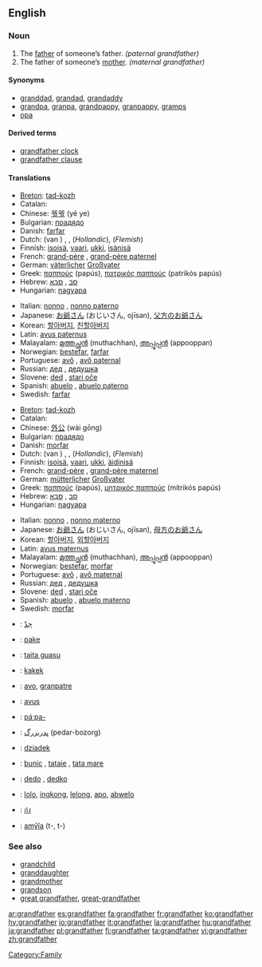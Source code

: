 ==English==
===Noun===
{{en-noun}}

#The [[father]] of someone’s father. ''(paternal grandfather)''
#The father of someone’s [[mother]]. ''(maternal grandfather)''

[[Category:Family]]

====Synonyms====
*[[granddad]], [[grandad]], [[grandaddy]]
*[[grandpa]], [[granpa]], [[grandpappy]], [[granpappy]], [[gramps]]
*[[opa]]

====Derived terms====
*[[grandfather clock]]
*[[grandfather clause]]

====Translations====
{{trans-top|paternal grandfather}}
*[[Breton]]: [[tad-kozh]] {{m}}
*Catalan: {{t|ca|avi|m}}
*Chinese: [[爷爷]] (yé ye)
*Bulgarian: [[прадядо]] {{m}}
*Danish: [[farfar]]
*Dutch: {{t|nl|grootvader}} (van {{t|nl|vaderszijde}}) {{m}}, {{t|nl|opa|m}}, {{t|nl|opoe|m}} (''Hollandic''), {{t|nl|bompa|m}} (''Flemish'')
*Finnish: [[isoisä]], [[vaari]], [[ukki]], [[isänisä]]
*French: [[grand-père]] {{m}}, [[grand-père paternel]]
*German: [[väterlich]]er [[Großvater]]
*Greek: [[παππούς]] (papús), [[πατρικός παππούς]] (patrikós papús)
*Hebrew: [[סב|סָב]] {{m}}, [[סבא|סַבָּא]] {{m}}
*Hungarian: [[nagyapa]]
{{trans-mid}}
*Italian: [[nonno]] {{m}}, [[nonno paterno]]
*Japanese: [[お爺さん]] (おじいさん, ojīsan), [[父方のお爺さん]]
*Korean: [[할아버지]], [[친할아버지]]
*Latin: [[avus paternus]]
*Malayalam: [[മുത്തച്ഛന്‍]] (muthachhan), [[അപ്പൂപ്പന്‍]] (appooppan)
*Norwegian: [[bestefar]], [[farfar]]
*Portuguese: [[avô]] {{m}}, [[avô paternal]]
*Russian: [[дед]] {{m}}, [[дедушка]] {{m}}
*Slovene: [[ded]] {{m}}, [[stari oče]] {{m}}
*Spanish: [[abuelo]] {{m}}, [[abuelo paterno]]
*Swedish: [[farfar]] {{c}}
{{trans-bottom}}

{{trans-top|maternal grandfather}}
*[[Breton]]: [[tad-kozh]] {{m}}
*Catalan: {{t|ca|avi|m}}
*Chinese: [[外公]] (wài gōng)
*Bulgarian: [[прадядо]] {{m}}
*Danish: [[morfar]]
*Dutch: {{t|nl|grootvader}} (van {{t|nl|moederszijde}}) {{m}}, {{t|nl|opa|m}}, {{t|nl|opoe|m}} (''Hollandic''), {{t|nl|bompa|m}} (''Flemish'')
*Finnish: [[isoisä]], [[vaari]], [[ukki]], [[äidinisä]]
*French: [[grand-père]] {{m}}, [[grand-père maternel]]
*German: [[mütterlich]]er [[Großvater]]
*Greek: [[παππούς]] (papús), [[μητρικός παππούς]] (mitrikós papús)
*Hebrew: [[סב|סָב]] {{m}}, [[סבא|סַבָּא]] {{m}}
*Hungarian: [[nagyapa]]
{{trans-mid}}
*Italian: [[nonno]] {{m}}, [[nonno materno]]
*Japanese: [[お爺さん]] (おじいさん, ojīsan), [[母方のお爺さん]]
*Korean: [[할아버지]], [[외할아버지]]
*Latin: [[avus maternus]]
*Malayalam: [[മുത്തച്ഛന്‍]] (muthachhan), [[അപ്പൂപ്പന്‍]] (appooppan)
*Norwegian: [[bestefar]], [[morfar]]
*Portuguese: [[avô]] {{m}}, [[avô maternal]]
*Russian: [[дед]] {{m}}, [[дедушка]] {{m}}
*Slovene: [[ded]] {{m}}, [[stari oče]] {{m}}
*Spanish: [[abuelo]] {{m}}, [[abuelo materno]]
*Swedish: [[morfar]] {{c}}
{{trans-bottom}}

{{trans-top|Translations to be categorized}}
{{checktrans}}
*{{ttbc|Arabic}}: [[جدّ]]
*{{ttbc|Frisian}}: [[pake]]
*{{ttbc|Guaraní}}: [[taita guasu]]
*{{ttbc|Indonesian}}: [[kakek]]
*{{ttbc|Interlingua}}: [[avo]], [[granpatre]]
*{{ttbc|Latin}}: [[avus]] {{m}}
{{trans-mid}}
*{{ttbc|Central Sierra Miwok}}: [[páˑpa-]]
*{{ttbc|Persian}}: [[پدربزرگ]] (pedar-bozorg)
*{{ttbc|Polish}}: [[dziadek]] {{m}}
*{{ttbc|Romanian}}: [[bunic]] {{m}}, [[tataie]] {{m}}, [[tata mare]] {{m}}
*{{ttbc|Slovak}}: [[dedo#Slovak|dedo]] {{m}}, [[dedko]] {{m}}
*{{ttbc|Tagalog}}: [[lolo]], [[ingkong]], [[lelong]], [[apo]], [[abwelo]]
*{{ttbc|Thai}}: [[ก๋ง]]
*{{ttbc|Tupinambá}}: [[amỹîa]] (t-, t-)
{{trans-bottom}}

===See also===
*[[grandchild]]
*[[granddaughter]]
*[[grandmother]]
*[[grandson]]
*[[great grandfather]], [[great-grandfather]]

[[ar:grandfather]]
[[es:grandfather]]
[[fa:grandfather]]
[[fr:grandfather]]
[[ko:grandfather]]
[[hy:grandfather]]
[[io:grandfather]]
[[it:grandfather]]
[[la:grandfather]]
[[hu:grandfather]]
[[ja:grandfather]]
[[pl:grandfather]]
[[fi:grandfather]]
[[ta:grandfather]]
[[vi:grandfather]]
[[zh:grandfather]]